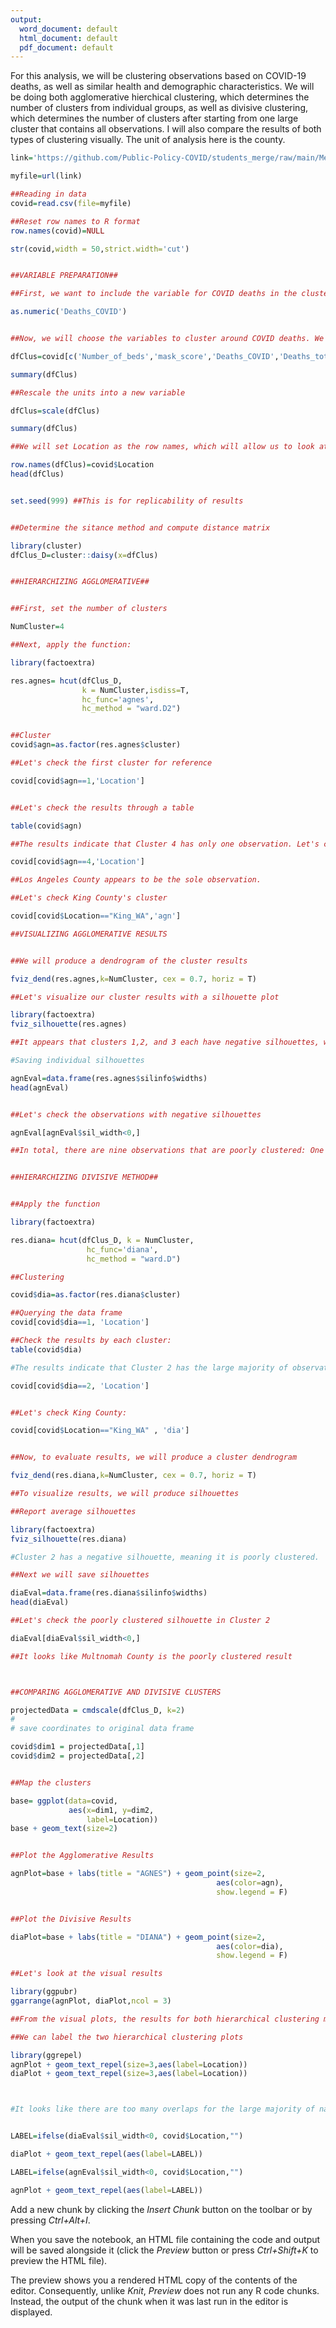 ---
output:
  word_document: default
  html_document: default
  pdf_document: default
---
For this analysis, we will be clustering observations based on COVID-19 deaths, as well as similar health and demographic characteristics. We will be doing both agglomerative hierchical clustering, which determines the number of clusters from individual groups, as well as divisive clustering, which determines the number of clusters after starting from one large cluster that contains all observations. I will also compare the results of both types of clustering visually. The unit of analysis here is the county. 

```{r}
link='https://github.com/Public-Policy-COVID/students_merge/raw/main/Merged_data.csv'

myfile=url(link)

##Reading in data
covid=read.csv(file=myfile)

##Reset row names to R format
row.names(covid)=NULL

str(covid,width = 50,strict.width='cut')


##VARIABLE PREPARATION##

##First, we want to include the variable for COVID deaths in the cluster analysis, but it is currently a string variable. We will need to change to numeric

as.numeric('Deaths_COVID')


##Now, we will choose the variables to cluster around COVID deaths. We will include total population, mask score, the number of hospital beds, the total percent of the population that is white, and the total percent of the population that is black. Although we only have total deaths and not deaths per 100K, clustering around total population should help control for variation due to population. 

dfClus=covid[c('Number_of_beds','mask_score','Deaths_COVID','Deaths_total','Number_of_hospitals', 'black_total_pct','white_total_pct')]

summary(dfClus)

##Rescale the units into a new variable

dfClus=scale(dfClus)

summary(dfClus)

##We will set Location as the row names, which will allow us to look at cluster results for each county. 

row.names(dfClus)=covid$Location
head(dfClus)


set.seed(999) ##This is for replicability of results


##Determine the sitance method and compute distance matrix 

library(cluster)
dfClus_D=cluster::daisy(x=dfClus)


##HIERARCHIZING AGGLOMERATIVE##


##First, set the number of clusters

NumCluster=4

##Next, apply the function:

library(factoextra)

res.agnes= hcut(dfClus_D, 
                k = NumCluster,isdiss=T,
                hc_func='agnes',
                hc_method = "ward.D2")


##Cluster
covid$agn=as.factor(res.agnes$cluster)

##Let's check the first cluster for reference

covid[covid$agn==1,'Location']


##Let's check the results through a table

table(covid$agn)

##The results indicate that Cluster 4 has only one observation. Let's check which county it is.

covid[covid$agn==4,'Location']

##Los Angeles County appears to be the sole observation.

##Let's check King County's cluster

covid[covid$Location=="King_WA",'agn']

##VISUALIZING AGGLOMERATIVE RESULTS


##We will produce a dendrogram of the cluster results

fviz_dend(res.agnes,k=NumCluster, cex = 0.7, horiz = T)

##Let's visualize our cluster results with a silhouette plot

library(factoextra)
fviz_silhouette(res.agnes)

##It appears that clusters 1,2, and 3 each have negative silhouettes, which means these are poorly clustered

#Saving individual silhouettes

agnEval=data.frame(res.agnes$silinfo$widths)
head(agnEval)


##Let's check the observations with negative silhouettes

agnEval[agnEval$sil_width<0,]

##In total, there are nine observations that are poorly clustered: One in cluster 1, Seven in Cluster 2, and One in Cluster 3


##HIERARCHIZING DIVISIVE METHOD##


##Apply the function

library(factoextra)

res.diana= hcut(dfClus_D, k = NumCluster,
                 hc_func='diana',
                 hc_method = "ward.D")

##Clustering 

covid$dia=as.factor(res.diana$cluster)

##Querying the data frame
covid[covid$dia==1, 'Location']

##Check the results by each cluster:
table(covid$dia)

#The results indicate that Cluster 2 has the large majority of observations. Let's check that one

covid[covid$dia==2, 'Location']


##Let's check King County:

covid[covid$Location=="King_WA" , 'dia']


##Now, to evaluate results, we will produce a cluster dendrogram

fviz_dend(res.diana,k=NumCluster, cex = 0.7, horiz = T)

##To visualize results, we will produce silhouettes

##Report average silhouettes

library(factoextra)
fviz_silhouette(res.diana)

#Cluster 2 has a negative silhouette, meaning it is poorly clustered. 

##Next we will save silhouettes

diaEval=data.frame(res.diana$silinfo$widths)
head(diaEval)

##Let's check the poorly clustered silhouette in Cluster 2

diaEval[diaEval$sil_width<0,]

##It looks like Multnomah County is the poorly clustered result



##COMPARING AGGLOMERATIVE AND DIVISIVE CLUSTERS

projectedData = cmdscale(dfClus_D, k=2)
#
# save coordinates to original data frame

covid$dim1 = projectedData[,1]
covid$dim2 = projectedData[,2]


##Map the clusters

base= ggplot(data=covid,
             aes(x=dim1, y=dim2,
                 label=Location)) 
base + geom_text(size=2)


##Plot the Agglomerative Results

agnPlot=base + labs(title = "AGNES") + geom_point(size=2,
                                              aes(color=agn),
                                              show.legend = F) 


##Plot the Divisive Results

diaPlot=base + labs(title = "DIANA") + geom_point(size=2,
                                              aes(color=dia),
                                              show.legend = F) 

##Let's look at the visual results

library(ggpubr)
ggarrange(agnPlot, diaPlot,ncol = 3)

##From the visual plots, the results for both hierarchical clustering methods appear to be pretty consistent

##We can label the two hierarchical clustering plots

library(ggrepel)
agnPlot + geom_text_repel(size=3,aes(label=Location))
diaPlot + geom_text_repel(size=3,aes(label=Location))



#It looks like there are too many overlaps for the large majority of names to appear. Instead, we will need to try and label anomalies from the agn and dia plots


LABEL=ifelse(diaEval$sil_width<0, covid$Location,"")

diaPlot + geom_text_repel(aes(label=LABEL))

LABEL=ifelse(agnEval$sil_width<0, covid$Location,"")

agnPlot + geom_text_repel(aes(label=LABEL))


```

Add a new chunk by clicking the *Insert Chunk* button on the toolbar or by pressing *Ctrl+Alt+I*.

When you save the notebook, an HTML file containing the code and output will be saved alongside it (click the *Preview* button or press *Ctrl+Shift+K* to preview the HTML file).

The preview shows you a rendered HTML copy of the contents of the editor. Consequently, unlike *Knit*, *Preview* does not run any R code chunks. Instead, the output of the chunk when it was last run in the editor is displayed.
